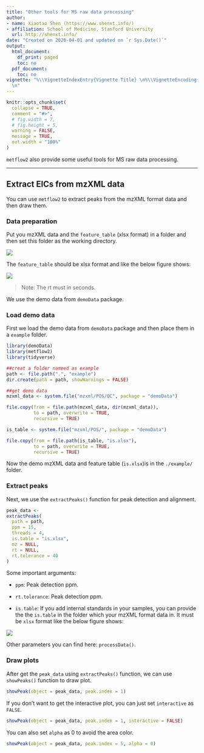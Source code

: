 ```yaml
---
title: "Other tools for MS raw data processing"
author:
- name: Xiaotao Shen (https://www.shenxt.info/)
- affiliation: School of Medicine, Stanford University
  url: http://shenxt.info/
date: "Created on 2020-04-01 and updated on `r Sys.Date()`"
output:
  html_document:
    df_print: paged
    toc: no
  pdf_document:
    toc: no
vignette: "%\\VignetteIndexEntry{Vignette Title} \n%\\VignetteEncoding{UTF-8}\n%\\VignetteEngine{knitr::rmarkdown}
  \n"
---
```


```r
knitr::opts_chunk$set(
  collapse = TRUE,
  comment = "#>",
  # fig.width = 7, 
  # fig.height = 5,
  warning = FALSE,
  message = TRUE,
  out.width = "100%"
)
```

`metflow2` also provide some useful tools for MS raw data processing.

***

## **Extract EICs from mzXML data**

You can use `metflow2` to extract peaks from the mzXML format data and then draw them.

### **Data preparation**

Put you mzXML data and the `feature_table` (xlsx format) in a folder and then set this folder as the working directory.

![](../man/figures/Screen Shot 2020-04-01 at 1.38.19 PM.png)

The `feature_table` should be xlsx format and like the below figure shows:

![](../man/figures/Screen Shot 2020-04-01 at 1.41.04 PM.png)

> Note: The rt must in seconds.

We use the demo data from `demoData` package.

### **Load demo data**

First we load the demo data from `demoData` package and then place them in a `example` folder.

```r
library(demoData)
library(metflow2)
library(tidyverse)
```

```r
##creat a folder nameed as example
path <- file.path(".", "example")
dir.create(path = path, showWarnings = FALSE)
```

```r
##get demo data
mzxml_data <- system.file("mzxml/POS/QC", package = "demoData")

file.copy(from = file.path(mzxml_data, dir(mzxml_data)), 
          to = path, overwrite = TRUE, 
          recursive = TRUE)

is_table <- system.file("mzxml/POS/", package = "demoData")

file.copy(from = file.path(is_table, "is.xlsx"), 
          to = path, overwrite = TRUE, 
          recursive = TRUE)
```

Now the demo mzXML data and feature table (`is.xlsx`)is in the `./example/` folder. 

### **Extract peaks**

Next, we use the `extractPeaks()` function for peak detection and alignment.

```r
peak_data <- 
extractPeaks(
  path = path,
  ppm = 15,
  threads = 4,
  is.table = "is.xlsx",
  mz = NULL,
  rt = NULL,
  rt.tolerance = 40
)
```

Some important arguments:

* `ppm`: Peak detection ppm. 

* `rt.tolerance`: Peak detection ppm. 

* `is.table`: If you add internal standards in your samples, you can provide the the `is.table` in the folder which your mzXML format data in. It must be `xlsx` format like the below figure shows:

![](../man/figures/Screen Shot 2020-04-01 at 10.11.33 AM.png)

Other parameters you can find here: `processData()`.

### **Draw plots**

After get the `peak_data` using `extractPeaks()` function, we can use `showPeaks()` function to draw plot.

```r
showPeak(object = peak_data, peak.index = 1)
```

If you don't want to get the interactive plot, you can just set `interactive` as `FALSE`.

```r
showPeak(object = peak_data, peak.index = 1, interactive = FALSE)
```

You can also set `alpha` as 0 to avoid the area color.

```r
showPeak(object = peak_data, peak.index = 5, alpha = 0)
```
